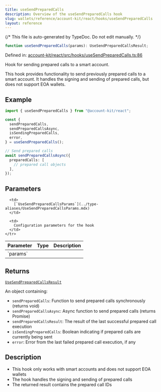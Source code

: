 ```yaml
---
title: useSendPreparedCalls
description: Overview of the useSendPreparedCalls hook
slug: wallets/reference/account-kit/react/hooks/useSendPreparedCalls
layout: reference
---
```


{/* This file is auto-generated by TypeDoc. Do not edit manually. */}

```ts
function useSendPreparedCalls(params): UseSendPreparedCallsResult;
```

Defined in: [account-kit/react/src/hooks/useSendPreparedCalls.ts:86](https://github.com/alchemyplatform/aa-sdk/blob/dc58c113ff1eeb06d4b3f76c505cbbaad47db8fc/account-kit/react/src/hooks/useSendPreparedCalls.ts#L86)

Hook for sending prepared calls to a smart account.

This hook provides functionality to send previously prepared calls to a smart account.
It handles the signing and sending of prepared calls, but does not support EOA wallets.

## Example

```ts twoslash
import { useSendPreparedCalls } from "@account-kit/react";

const {
  sendPreparedCalls,
  sendPreparedCallsAsync,
  isSendingPreparedCalls,
  error,
} = useSendPreparedCalls();

// Send prepared calls
await sendPreparedCallsAsync({
  preparedCalls: [
    // prepared call objects
  ],
});
```

## Parameters

<table>
  <thead>
    <tr>
      <th align="left">Parameter</th>
      <th align="left">Type</th>
      <th align="left">Description</th>
    </tr>
  </thead>

  <tbody>
    <tr>
      <td>
        `params`
      </td>

      <td>
        [`UseSendPreparedCallsParams`](../type-aliases/UseSendPreparedCallsParams.mdx)
      </td>

      <td>
        Configuration parameters for the hook
      </td>
    </tr>

  </tbody>
</table>

## Returns

[`UseSendPreparedCallsResult`](../type-aliases/UseSendPreparedCallsResult.mdx)

An object containing:

- `sendPreparedCalls`: Function to send prepared calls synchronously (returns void)
- `sendPreparedCallsAsync`: Async function to send prepared calls (returns Promise)
- `sendPreparedCallsResult`: The result of the last successful prepared call execution
- `isSendingPreparedCalls`: Boolean indicating if prepared calls are currently being sent
- `error`: Error from the last failed prepared call execution, if any

## Description

- This hook only works with smart accounts and does not support EOA wallets
- The hook handles the signing and sending of prepared calls
- The returned result contains the prepared call IDs

